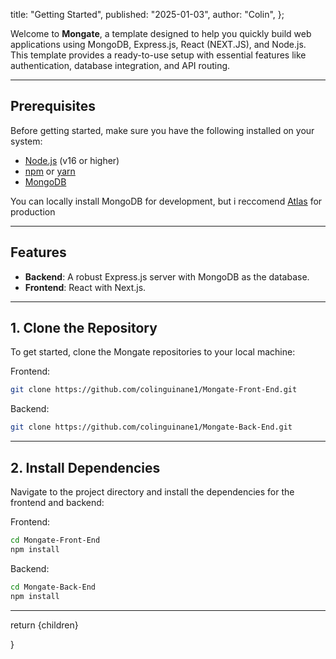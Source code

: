   title: "Getting Started",
  published: "2025-01-03",
  author: "Colin",
};

Welcome to **Mongate**, a template designed to help you quickly build web applications using MongoDB, Express.js, React (NEXT.JS), and Node.js. This template provides a ready-to-use setup with essential features like authentication, database integration, and API routing.

---

## Prerequisites

Before getting started, make sure you have the following installed on your system:

- [Node.js](https://nodejs.org) (v16 or higher)
- [npm](https://www.npmjs.com/) or [yarn](https://yarnpkg.com/)
- [MongoDB](https://www.mongodb.com/try/download/community) 

You can locally install MongoDB for development, but i reccomend [Atlas](https://www.mongodb.com/products/platform/atlas-database) for production


---

## Features

- **Backend**: A robust Express.js server with MongoDB as the database.
- **Frontend**: React with Next.js.

---

## 1. Clone the Repository

To get started, clone the Mongate repositories to your local machine:

Frontend:
```bash
git clone https://github.com/colinguinane1/Mongate-Front-End.git
```

Backend:
```bash
git clone https://github.com/colinguinane1/Mongate-Back-End.git
```

---

## 2. Install Dependencies

Navigate to the project directory and install the dependencies for the frontend and backend:

Frontend:
```bash
cd Mongate-Front-End
npm install
```

Backend:
```bash
cd Mongate-Back-End
npm install
```

---



  return <MdxLayout>{children}</MdxLayout>

}
